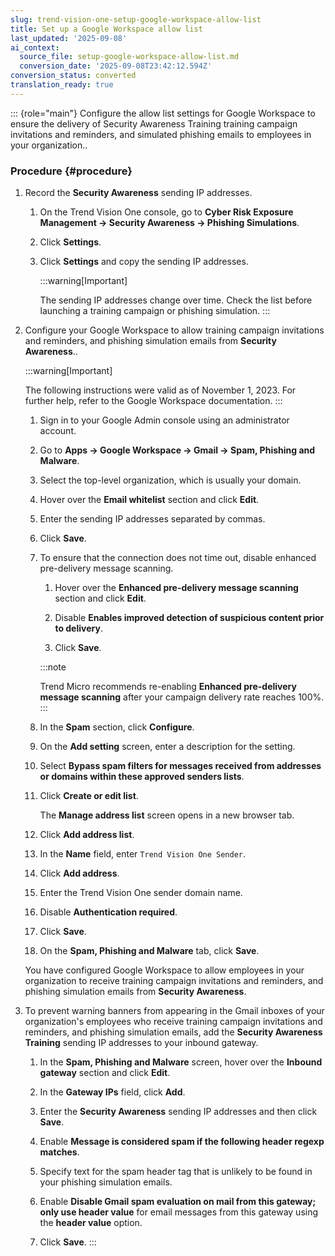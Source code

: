 ```yaml
---
slug: trend-vision-one-setup-google-workspace-allow-list
title: Set up a Google Workspace allow list
last_updated: '2025-09-08'
ai_context:
  source_file: setup-google-workspace-allow-list.md
  conversion_date: '2025-09-08T23:42:12.594Z'
conversion_status: converted
translation_ready: true
---
```


::: {role="main"}
Configure the allow list settings for Google Workspace to ensure the delivery of Security Awareness Training training campaign invitations and reminders, and simulated phishing emails to employees in your organization..

### Procedure {#procedure}

1.  Record the **Security Awareness** sending IP addresses.

    1.  On the Trend Vision One console, go to **Cyber Risk Exposure Management → Security Awareness → Phishing Simulations**.

    2.  Click **Settings**.

    3.  Click **Settings** and copy the sending IP addresses.

        :::warning[Important]

        The sending IP addresses change over time. Check the list before launching a training campaign or phishing simulation.
        :::

2.  Configure your Google Workspace to allow training campaign invitations and reminders, and phishing simulation emails from **Security Awareness**..

    :::warning[Important]

    The following instructions were valid as of November 1, 2023. For further help, refer to the Google Workspace documentation.
    :::

    1.  Sign in to your Google Admin console using an administrator account.

    2.  Go to **Apps → Google Workspace → Gmail → Spam, Phishing and Malware**.

    3.  Select the top-level organization, which is usually your domain.

    4.  Hover over the **Email whitelist** section and click **Edit**.

    5.  Enter the sending IP addresses separated by commas.

    6.  Click **Save**.

    7.  To ensure that the connection does not time out, disable enhanced pre-delivery message scanning.

        1.  Hover over the **Enhanced pre-delivery message scanning** section and click **Edit**.

        2.  Disable **Enables improved detection of suspicious content prior to delivery**.

        3.  Click **Save**.

        :::note

        Trend Micro recommends re-enabling **Enhanced pre-delivery message scanning** after your campaign delivery rate reaches 100%.
        :::

    8.  In the **Spam** section, click **Configure**.

    9.  On the **Add setting** screen, enter a description for the setting.

    10. Select **Bypass spam filters for messages received from addresses or domains within these approved senders lists**.

    11. Click **Create or edit list**.

        The **Manage address list** screen opens in a new browser tab.

    12. Click **Add address list**.

    13. In the **Name** field, enter `Trend Vision One Sender`.

    14. Click **Add address**.

    15. Enter the Trend Vision One sender domain name.

    16. Disable **Authentication required**.

    17. Click **Save**.

    18. On the **Spam, Phishing and Malware** tab, click **Save**.

    You have configured Google Workspace to allow employees in your organization to receive training campaign invitations and reminders, and phishing simulation emails from **Security Awareness**.

3.  To prevent warning banners from appearing in the Gmail inboxes of your organization's employees who receive training campaign invitations and reminders, and phishing simulation emails, add the **Security Awareness Training** sending IP addresses to your inbound gateway.

    1.  In the **Spam, Phishing and Malware** screen, hover over the **Inbound gateway** section and click **Edit**.

    2.  In the **Gateway IPs** field, click **Add**.

    3.  Enter the **Security Awareness** sending IP addresses and then click **Save**.

    4.  Enable **Message is considered spam if the following header regexp matches**.

    5.  Specify text for the spam header tag that is unlikely to be found in your phishing simulation emails.

    6.  Enable **Disable Gmail spam evaluation on mail from this gateway; only use header value** for email messages from this gateway using the **header value** option.

    7.  Click **Save**.
:::
